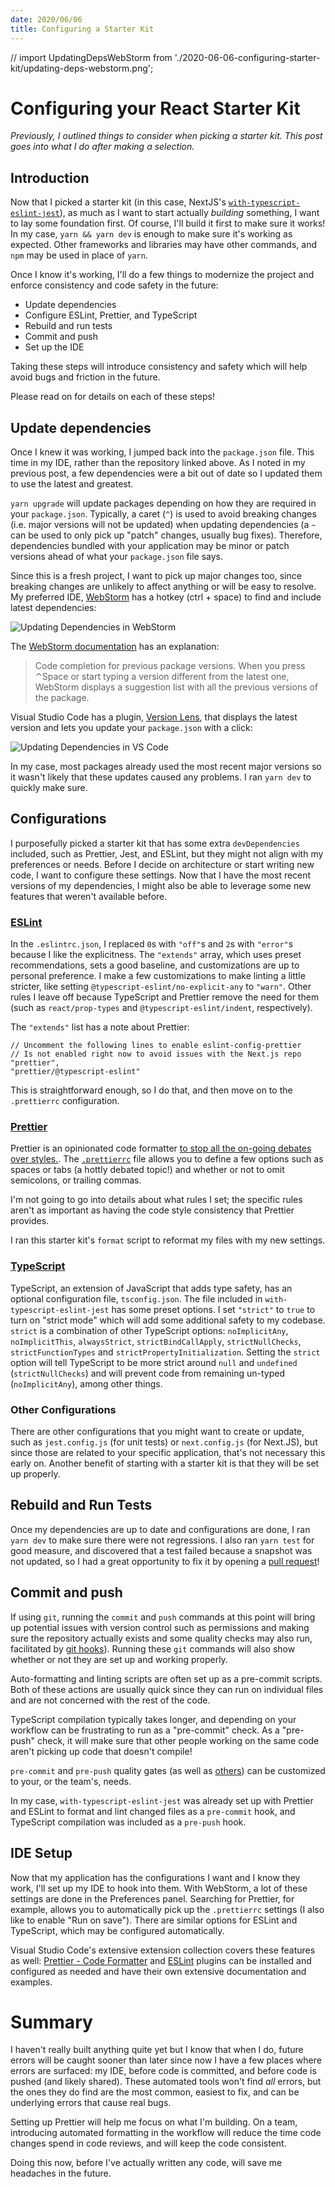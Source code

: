 ```yaml
---
date: 2020/06/06
title: Configuring a Starter Kit
---
```


// import UpdatingDepsWebStorm from './2020-06-06-configuring-starter-kit/updating-deps-webstorm.png';

# Configuring your React Starter Kit

_Previously, I outlined things to consider when picking a starter kit. This post goes into what I do after making a selection._

## Introduction

Now that I picked a starter kit (in this case, NextJS's [`with-typescript-eslint-jest`](https://github.com/vercel/next.js/blob/v9.4.4/examples/with-typescript-eslint-jest)), as much as I want to start actually _building_ something, I want to lay some foundation first. Of course, I'll build it first to make sure it works! In my case, `yarn && yarn dev` is enough to make sure it's working as expected. Other frameworks and libraries may have other commands, and `npm` may be used in place of `yarn`.

Once I know it's working, I'll do a few things to modernize the project and enforce consistency and code safety in the future:

- Update dependencies
- Configure ESLint, Prettier, and TypeScript
- Rebuild and run tests
- Commit and push
- Set up the IDE

Taking these steps will introduce consistency and safety which will help avoid bugs and friction in the future.

Please read on for details on each of these steps!

## Update dependencies

Once I knew it was working, I jumped back into the `package.json` file. This time in my IDE, rather than the repository linked above. As I noted in my previous post, a few dependencies were a bit out of date so I updated them to use the latest and greatest.

`yarn upgrade` will update packages depending on how they are required in your `package.json`. Typically, a caret (`^`) is used to avoid breaking changes (i.e. major versions will not be updated) when updating dependencies (a `~` can be used to only pick up "patch" changes, usually bug fixes). Therefore, dependencies bundled with your application may be minor or patch versions ahead of what your `package.json` file says.

Since this is a fresh project, I want to pick up major changes too, since breaking changes are unlikely to affect anything or will be easy to resolve. My preferred IDE, [WebStorm](https://www.jetbrains.com/webstorm/) has a hotkey (ctrl + space) to find and include latest dependencies:

![Updating Dependencies in WebStorm](./2020-06-06-configuring-starter-kit/updating-deps-webstorm.png)

The [WebStorm documentation](https://www.jetbrains.com/help/webstorm/installing-and-removing-external-software-using-node-package-manager.html#ws_npm_update_dependencies_from_package_json) has an explanation:

> Code completion for previous package versions. When you press ⌃Space or start typing a version different from the latest one, WebStorm displays a suggestion list with all the previous versions of the package.

Visual Studio Code has a plugin, [Version Lens](https://marketplace.visualstudio.com/items?itemName=pflannery.vscode-versionlens), that displays the latest version and lets you update your `package.json` with a click:

![Updating Dependencies in VS Code](./2020-06-06-configuring-starter-kit/updating-deps-vscode.png)

In my case, most packages already used the most recent major versions so it wasn't likely that these updates caused any problems. I ran `yarn dev` to quickly make sure.

## Configurations

I purposefully picked a starter kit that has some extra `devDependencies` included, such as Prettier, Jest, and ESLint, but they might not align with my preferences or needs. Before I decide on architecture or start writing new code, I want to configure these settings. Now that I have the most recent versions of my dependencies, I might also be able to leverage some new features that weren't available before.

### [ESLint](https://eslint.org/)

In the `.eslintrc.json`, I replaced `0`s with `"off"`s and `2`s with `"error"`s because I like the explicitness. The `"extends"` array, which uses preset recommendations, sets a good baseline, and customizations are up to personal preference. I make a few customizations to make linting a little stricter, like setting `@typescript-eslint/no-explicit-any` to `"warn"`. Other rules I leave off because TypeScript and Prettier remove the need for them (such as `react/prop-types` and `@typescript-eslint/indent`, respectively).

The `"extends"` list has a note about Prettier:

```
// Uncomment the following lines to enable eslint-config-prettier
// Is not enabled right now to avoid issues with the Next.js repo
"prettier",
"prettier/@typescript-eslint"
```

This is straightforward enough, so I do that, and then move on to the `.prettierrc` configuration.

### [Prettier](https://prettier.io/)

Prettier is an opinionated code formatter [to stop all the on-going debates over styles.](https://prettier.io/docs/en/option-philosophy.html). The [`.prettierrc`](https://prettier.io/docs/en/configuration.html) file allows you to define a few options such as spaces or tabs (a hottly debated topic!) and whether or not to omit semicolons, or trailing commas.

I'm not going to go into details about what rules I set; the specific rules aren't as important as having the code style consistency that Prettier provides.

I ran this starter kit's `format` script to reformat my files with my new settings.

### [TypeScript](https://www.typescriptlang.org/)

TypeScript, an extension of JavaScript that adds type safety, has an optional configuration file, `tsconfig.json`. The file included in `with-typescript-eslint-jest` has some preset options. I set `"strict"` to `true` to turn on "strict mode" which will add some additional safety to my codebase. `strict` is a combination of other TypeScript options: `noImplicitAny`, `noImplicitThis`, `alwaysStrict`, `strictBindCallApply`, `strictNullChecks`, `strictFunctionTypes` and `strictPropertyInitialization`. Setting the `strict` option will tell TypeScript to be more strict around `null` and `undefined` (`strictNullChecks`) and will prevent code from remaining un-typed (`noImplicitAny`), among other things.

### Other Configurations

There are other configurations that you might want to create or update, such as `jest.config.js` (for unit tests) or `next.config.js` (for Next.JS), but since those are related to your specific application, that's not necessary this early on. Another benefit of starting with a starter kit is that they will be set up properly.

## Rebuild and Run Tests

Once my dependencies are up to date and configurations are done, I ran `yarn dev` to make sure there were not regressions. I also ran `yarn test` for good measure, and discovered that a test failed because a snapshot was not updated, so I had a great opportunity to fix it by opening a [pull request](https://github.com/vercel/next.js/pull/13847/files)!

## Commit and push

If using `git`, running the `commit` and `push` commands at this point will bring up potential issues with version control such as permissions and making sure the repository actually exists and some quality checks may also run, facilitated by [git hooks](https://git-scm.com/docs/githooks)). Running these `git` commands will also show whether or not they are set up and working properly.

Auto-formatting and linting scripts are often set up as a pre-commit scripts. Both of these actions are usually quick since they can run on individual files and are not concerned with the rest of the code.

TypeScript compilation typically takes longer, and depending on your workflow can be frustrating to run as a "pre-commit" check. As a "pre-push" check, it will make sure that other people working on the same code aren't picking up code that doesn't compile!

`pre-commit` and `pre-push` quality gates (as well as [others](https://git-scm.com/book/en/v2/Customizing-Git-Git-Hooks)) can be customized to your, or the team's, needs.

In my case, `with-typescript-eslint-jest` was already set up with Prettier and ESLint to format and lint changed files as a `pre-commit` hook, and TypeScript compilation was included as a `pre-push` hook.

## IDE Setup

Now that my application has the configurations I want and I know they work, I'll set up my IDE to hook into them. With WebStorm, a lot of these settings are done in the Preferences panel. Searching for Prettier, for example, allows you to automatically pick up the `.prettierrc` settings (I also like to enable "Run on save"). There are similar options for ESLint and TypeScript, which may be configured automatically.

Visual Studio Code's extensive extension collection covers these features as well: [Prettier - Code Formatter](https://marketplace.visualstudio.com/items?itemName=esbenp.prettier-vscode) and [ESLint](https://marketplace.visualstudio.com/items?itemName=dbaeumer.vscode-eslint) plugins can be installed and configured as needed and have their own extensive documentation and examples.

# Summary

I haven't really built anything quite yet but I know that when I do, future errors will be caught sooner than later since now I have a few places where errors are surfaced: my IDE, before code is committed, and before code is pushed (and likely shared). These automated tools won't find _all_ errors, but the ones they do find are the most common, easiest to fix, and can be underlying errors that cause real bugs.

Setting up Prettier will help me focus on what I'm building. On a team, introducing automated formatting in the workflow will reduce the time code changes spend in code reviews, and will keep the code consistent.

Doing this now, before I've actually written any code, will save me headaches in the future.
